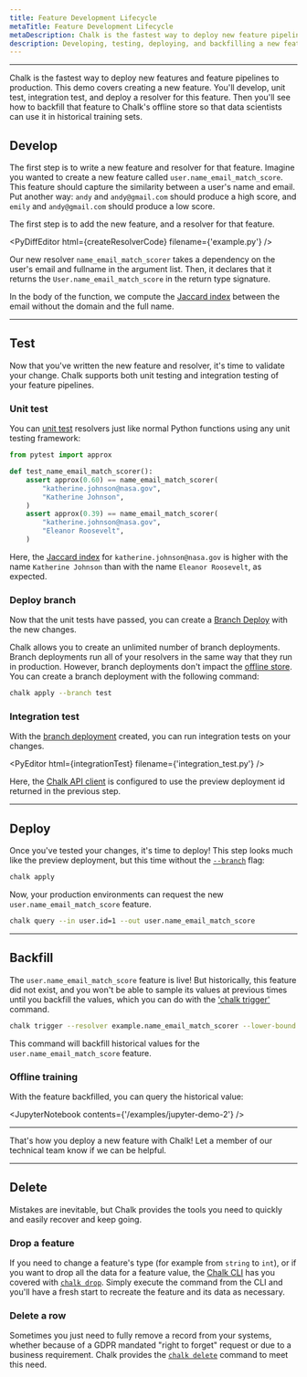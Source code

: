 ```yaml
---
title: Feature Development Lifecycle
metaTitle: Feature Development Lifecycle
metaDescription: Chalk is the fastest way to deploy new feature pipelines to production.
description: Developing, testing, deploying, and backfilling a new feature
---
```



---

Chalk is the fastest way to deploy new features and feature
pipelines to production.
This demo covers creating a new feature.
You'll develop, unit test, integration test,
and deploy a resolver for this feature.
Then you'll see how to backfill that feature
to Chalk's offline store so that data scientists
can use it in historical training sets.

## Develop

The first step is to write a new feature and resolver for that feature.
Imagine you wanted to create a new feature called `user.name_email_match_score`.
This feature should capture the similarity between a user's name and email.
Put another way:
`andy` and `andy@gmail.com` should produce a high score, and
`emily` and `andy@gmail.com` should produce a low score.

The first step is to add the new feature, and a resolver for that feature.

<PyDiffEditor html={createResolverCode} filename={'example.py'} />

Our new resolver `name_email_match_scorer` takes a dependency on
the user's email and fullname in the argument list.
Then, it declares that it returns the `User.name_email_match_score`
in the return type signature.

In the body of the function, we compute the
[Jaccard index](https://en.wikipedia.org/wiki/Jaccard_index)
between the email without the domain and the full name.

---

## Test

Now that you've written the new feature and resolver, it's time
to validate your change.
Chalk supports both unit testing and integration testing of your
feature pipelines.

### Unit test

You can [unit test](/docs/unit-tests) resolvers just like normal
Python functions using any unit testing framework:

```py
from pytest import approx

def test_name_email_match_scorer():
    assert approx(0.60) == name_email_match_scorer(
        "katherine.johnson@nasa.gov",
        "Katherine Johnson",
    )
    assert approx(0.39) == name_email_match_scorer(
        "katherine.johnson@nasa.gov",
        "Eleanor Roosevelt",
    )
```

Here, the
[Jaccard index](https://en.wikipedia.org/wiki/Jaccard_index)
for `katherine.johnson@nasa.gov` is higher with the name
`Katherine Johnson` than with the name `Eleanor Roosevelt`,
as expected.

### Deploy branch

Now that the unit tests have passed,
you can create a [Branch Deploy](/docs/integration-tests#branch-deployments)
with the new changes.

Chalk allows you to create an unlimited number of branch deployments.
Branch deployments run all of your resolvers in the same way
that they run in production. However, branch deployments don't impact
the [offline store](/docs/query-offline). You can create a branch
deployment with the following command:

```bash
chalk apply --branch test
```

### Integration test

With the [branch deployment](/docs/integration-tests#branch-deployments) created, you can run integration tests
on your changes.

<PyEditor html={integrationTest} filename={'integration_test.py'} />

Here, the
[Chalk API client](/docs/query-basics)
is configured to use the preview deployment id returned
in the previous step.

---

## Deploy

Once you've tested your changes, it's time to deploy!
This step looks much like the preview deployment,
but this time without the [`--branch`](/cli/apply#branch) flag:

```bash
chalk apply
```

Now, your production environments can request the new
`user.name_email_match_score` feature.

```bash
chalk query --in user.id=1 --out user.name_email_match_score
```

---

## Backfill

The `user.name_email_match_score` feature is live!
But historically, this feature did not exist,
and you won't be able to sample its values at previous times
until you backfill the values, which you can do with the ['chalk trigger'](/cli/trigger) command.

```bash
chalk trigger --resolver example.name_email_match_scorer --lower-bound 2020-05-05T12:00:00+00:00 --persist-offline=True
```

This command will backfill historical values for the `user.name_email_match_score` feature.

### Offline training

With the feature backfilled, you can query
the historical value:

<JupyterNotebook contents={'/examples/jupyter-demo-2'} />

---

That's how you deploy a new feature with Chalk!
Let a member of our technical team know if we can be helpful.

---

## Delete

Mistakes are inevitable, but Chalk provides the tools you need to quickly and easily recover and keep going.

### Drop a feature

If you need to change a feature's type (for example from `string` to `int`), or if you want to drop all the data for a feature value, the [Chalk CLI](/cli/) has you covered with [`chalk drop`](/cli/drop).  Simply execute the command from the CLI and you'll have a fresh start to recreate the feature and its data as necessary.

### Delete a row

Sometimes you just need to fully remove a record from your systems, whether because of a GDPR mandated "right to forget" request or due to a business requirement.  Chalk provides the [`chalk delete`](/cli/delete) command to meet this need.
